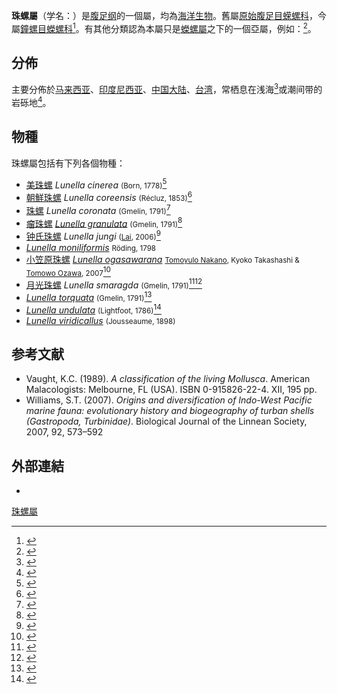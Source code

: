 {{Automatic taxobox
 | image = Lunella granulata 002.jpg
 | image_caption = Two [[gastropod_shell|shells]] of ''[[Lunella_granulata|Lunella granulata]]''
 | taxon = Lunella
 | authority = [[Röding|Röding]], 1798
 | synonyms_ref = <ref name="WoRMS_203942" />
 | synonyms =
* ''Lunella (Lunella)'' <small>Röding, 1798</small>
* ''Lunella (Ninella)'' <small>Gray, 1850</small>
* ''Lunella (Subninella)'' <small>Thiele, 1929</small>
*''Turbo (Lunella)'' <small>Röding, 1798</small> <small>(rank change)</small>
 | type_species = ''Turbo versicolor'' <small>Gmelin, 1791</small> 
}}

'''珠螺屬'''（学名：{{lang|la|''Lunella''}}）是[[腹足纲|腹足纲]]的一個屬，均為[[海洋生物|海洋生物]]。舊屬[[原始腹足目|原始腹足目]][[蝾螺科|蝾螺科]]，今屬[[鐘螺目|鐘螺目]][[蠑螺科|蠑螺科]]<ref name="WoRMS_203942">{{cite WoRMS |id=203942| title=''Lunella'' <small>Röding, 1798</small>|accessdate=2011-10-10 }}</ref>。有其他分類認為本屬只是[[蠑螺屬|蠑螺屬]]之下的一個亞屬，例如：{{link-en|澳大利亞動物目錄|The Australian Faunal Directory}}<ref>{{cite web |url=http://www.environment.gov.au/biodiversity/abrs/online-resources/fauna/afd/taxa/Turbo_(Lunella)/names |title=Australian Faunal Directory: ''Turbo (Lunella)'' |deadurl=yes |archiveurl=https://web.archive.org/web/20140903134850/http://www.environment.gov.au/biodiversity/abrs/online-resources/fauna/afd/taxa/Turbo_(Lunella)/names |archivedate=2014-09-03 }}</ref>。

==分佈==
主要分佈於[[马来西亚|马来西亚]]、[[印度尼西亚|印度尼西亚]]、[[中国大陆|中国大陆]]、[[台湾|台湾]]，常栖息在浅海<ref name="shell_164">{{cite web|url=http://shell.sinica.edu.tw/chinese/shellbase_detail.php?science_no=164|title=国际贝库：美珠螺|publisher=台湾贝类资料库|accessdate=2009-08-11|archive-date=2015-02-07|archive-url=https://web.archive.org/web/20150207141733/http://shell.sinica.edu.tw/chinese/shellbase_detail.php?science_no=164|dead-url=no}}</ref>或潮间带的岩砾地<ref name="shell_166">{{cite web|url=http://shell.sinica.edu.tw/chinese/shellbase_detail.php?science_no=166|title=国际贝库：瘤珠螺|publisher=台湾贝类资料库|accessdate=2009-08-11|archive-date=2015-02-07|archive-url=https://web.archive.org/web/20150207160213/http://shell.sinica.edu.tw/chinese/shellbase_detail.php?science_no=166|dead-url=no}}</ref>。

==物種==
珠螺屬包括有下列各個物種：
* [[美珠螺|美珠螺]] ''Lunella cinerea'' <small>(Born, 1778)</small><ref>{{cite WoRMS |id=413413|authorlink=WoRMS|title=''Lunella cinerea'' (Born, 1778)|date=2010-04-20 }}</ref>
* [[朝鮮珠螺|朝鮮珠螺]] ''Lunella coreensis'' <small>(Récluz, 1853)</small><ref>{{cite WoRMS |id=413414|authorlink=WoRMS|title=''Lunella coreensis'' (Récluz, 1853)|date=2010-04-20 }}</ref>
* [[珠螺|珠螺]] ''Lunella coronata'' <small>(Gmelin, 1791)</small><ref>{{cite WoRMS |id=216363|authorlink=WoRMS|title=''Lunella coronata'' (Gmelin, 1791)|date=2010-04-20 }}</ref>
* [[瘤珠螺|瘤珠螺]] ''[[Lunella_granulata|Lunella granulata]]'' <small>(Gmelin, 1791)</small><ref>{{cite WoRMS |id=413415|authorlink=WoRMS|title=''Lunella granulata'' (Gmelin, 1791)|date=2010-04-20 }}</ref>
* [[钟氏珠螺|钟氏珠螺]] ''Lunella jungi'' <small>([[賴景陽|Lai]], 2006)</small><ref name="WoRMS_581515">{{cite WoRMS |id=581515 |authorlink=WoRMS|last=Bouchet |first=P. |year=2012 |title=''Lunella jungi'' <small>(Lai, 2006)</small> |accessdate=2012-09-01 }}</ref>
* ''[[Lunella_moniliformis|Lunella moniliformis]]'' <small>Röding, 1798</small> 
* [[小笠原珠螺|小笠原珠螺]] ''[[Lunella_ogasawarana|Lunella ogasawarana]]'' <small>[[中野智之|Tomoyulo Nakano]], Kyoko Takashashi & [[小澤智生|Tomowo Ozawa]], 2007</small><ref>{{cite WoRMS |id=458394 |authorlink=WoRMS |title=''Lunella ogasawarana'' Tomoyulo Nakano, Kyoko Takashashi & Tomowo Ozawa, 2007|accessdate=2010-04-20 }}</ref>
* [[月光珠螺|月光珠螺]] ''Lunella smaragda'' <small>(Gmelin, 1791)</small><ref>{{cite WoRMS |id=413416 |authorlink=WoRMS |title=''Lunella smaragdus'' (Gmelin, 1791)|date=2010-04-20 }}</ref><ref name="shell_358">{{cite web |url=http://shell.sinica.edu.tw/chinese/4200detail.php?id=358 |title=月光珠螺 |publisher=[[臺灣貝類資料庫|臺灣貝類資料庫]]世界常見貝類 |language=zh-hant |accessdate=2015-02-07 |archive-date=2015-02-07 |archive-url=https://web.archive.org/web/20150207164250/http://shell.sinica.edu.tw/chinese/4200detail.php?id=358 |dead-url=no }}</ref>
* ''[[Lunella_torquata|Lunella torquata]]'' <small>(Gmelin, 1791)</small><ref>{{cite WoRMS |id=413411|authorlink=WoRMS|title=''Lunella (Ninella) torquata'' (Gmelin, 1791)|date=2010-04-20 }}</ref>
* ''[[Lunella_undulata|Lunella undulata]]'' <small>(Lightfoot, 1786)</small><ref>{{cite WoRMS |id=579271 |authorlink=WoRMS |title=''Lunella (Subninella) undulata'' (Lightfoot, 1786)|date=2010-04-20 }}</ref>
* ''[[Lunella_viridicallus|Lunella viridicallus]]'' <small>(Jousseaume, 1898)</small>

== 参考文献 ==
{{reflist|2}}
* Vaught, K.C. (1989). ''A classification of the living Mollusca''. American Malacologists: Melbourne, FL (USA). ISBN 0-915826-22-4. XII, 195 pp.
* Williams, S.T. (2007). ''Origins and diversification of Indo-West Pacific marine fauna: evolutionary history and biogeography of turban shells (Gastropoda, Turbinidae)''. Biological Journal of the Linnean Society, 2007, 92, 573–592

==外部連結==
{{Commons category|Lunella}}
*
{{Taxonbar}}
[[Category:珠螺屬|]]